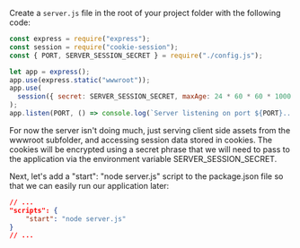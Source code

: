 Create a `server.js` file in the root of your project folder with the following code:

```js title="server.js"
const express = require("express");
const session = require("cookie-session");
const { PORT, SERVER_SESSION_SECRET } = require("./config.js");

let app = express();
app.use(express.static("wwwroot"));
app.use(
  session({ secret: SERVER_SESSION_SECRET, maxAge: 24 * 60 * 60 * 1000 })
);
app.listen(PORT, () => console.log(`Server listening on port ${PORT}...`));
```

For now the server isn't doing much, just serving client side assets from the wwwroot subfolder, and accessing session data stored in cookies. The cookies will be encrypted using a secret phrase that we will need to pass to the application via the environment variable SERVER_SESSION_SECRET.

Next, let's add a "start": "node server.js" script to the package.json file so that we can easily run our application later:

```json
// ...
"scripts": {
    "start": "node server.js"
}
// ...
```
